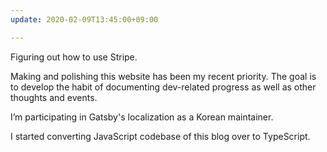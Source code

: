 ```yaml
---
update: 2020-02-09T13:45:00+09:00

---
```

Figuring out how to use Stripe.

Making and polishing this website has been my recent priority. The goal is to develop the habit of documenting dev-related progress as well as other thoughts and events.

I’m participating in Gatsby's localization as a Korean maintainer.

I started converting JavaScript codebase of this blog over to TypeScript.